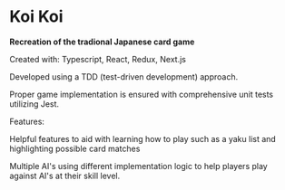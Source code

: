 # Koi Koi

**Recreation of the tradional Japanese card game**

Created with: Typescript, React, Redux, Next.js

Developed using a TDD (test-driven development) approach.

Proper game implementation is ensured with comprehensive unit tests utilizing Jest.

Features:

Helpful features to aid with learning how to play such as a yaku list and highlighting possible card matches

Multiple AI's using different implementation logic to help players play against AI's at their skill level.
